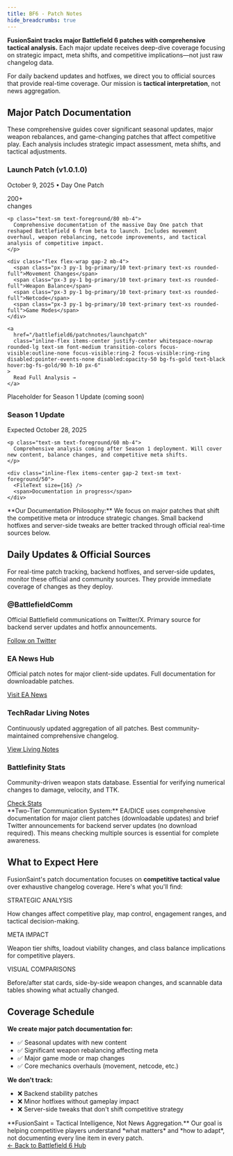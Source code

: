 ```yaml
---
title: BF6 - Patch Notes
hide_breadcrumbs: true
---
```



<div class="space-y-6 mb-8">

**FusionSaint tracks major Battlefield 6 patches with comprehensive tactical analysis.** Each major update receives deep-dive coverage focusing on strategic impact, meta shifts, and competitive implications—not just raw changelog data.

For daily backend updates and hotfixes, we direct you to official sources that provide real-time coverage. Our mission is **tactical interpretation**, not news aggregation.

</div>

<div class="my-12 border-t-2 border-primary/30"></div>

## Major Patch Documentation

<div class="space-y-6 mb-8">

These comprehensive guides cover significant seasonal updates, major weapon rebalances, and game-changing patches that affect competitive play. Each analysis includes strategic impact assessment, meta shifts, and tactical adjustments.

</div>

<div class="grid grid-cols-1 gap-6 mb-8">
  
  <div class="p-6 bg-gradient-to-br from-primary/10 via-card/50 to-card/30 rounded-lg border-2 border-primary/30 hover:border-primary/50 transition-colors">
    <div class="flex items-start justify-between mb-4">
      <div class="flex items-center gap-3">
        <div class="w-12 h-12 rounded-full bg-primary/20 flex items-center justify-center">
          <FileText size={24} className="text-primary" />
        </div>
        <div>
          <h3 class="text-xl font-bold text-foreground">Launch Patch (v1.0.1.0)</h3>
          <p class="text-sm text-foreground/60">October 9, 2025 • Day One Patch</p>
        </div>
      </div>
      <div class="text-right">
        <div class="text-3xl font-bold text-fs-gold">200+</div>
        <div class="text-xs text-foreground/60">changes</div>
      </div>
    </div>
    
    <p class="text-sm text-foreground/80 mb-4">
      Comprehensive documentation of the massive Day One patch that reshaped Battlefield 6 from beta to launch. Includes movement overhaul, weapon rebalancing, netcode improvements, and tactical analysis of competitive impact.
    </p>
    
    <div class="flex flex-wrap gap-2 mb-4">
      <span class="px-3 py-1 bg-primary/10 text-primary text-xs rounded-full">Movement Changes</span>
      <span class="px-3 py-1 bg-primary/10 text-primary text-xs rounded-full">Weapon Balance</span>
      <span class="px-3 py-1 bg-primary/10 text-primary text-xs rounded-full">Netcode</span>
      <span class="px-3 py-1 bg-primary/10 text-primary text-xs rounded-full">Game Modes</span>
    </div>
    
    <a 
      href="/battlefield6/patchnotes/launchpatch" 
      class="inline-flex items-center justify-center whitespace-nowrap rounded-lg text-sm font-medium transition-colors focus-visible:outline-none focus-visible:ring-2 focus-visible:ring-ring disabled:pointer-events-none disabled:opacity-50 bg-fs-gold text-black hover:bg-fs-gold/90 h-10 px-6"
    >
      Read Full Analysis →
    </a>
  </div>

  Placeholder for Season 1 Update (coming soon)
  <div class="p-6 bg-card/30 rounded-lg border border-border opacity-60">
    <div class="flex items-start justify-between mb-4">
      <div class="flex items-center gap-3">
        <div class="w-12 h-12 rounded-full bg-foreground/10 flex items-center justify-center">
          <FileText size={24} className="text-foreground/40" />
        </div>
        <div>
          <h3 class="text-xl font-bold text-foreground/70">Season 1 Update</h3>
          <p class="text-sm text-foreground/50">Expected October 28, 2025</p>
        </div>
      </div>
    </div>
    
    <p class="text-sm text-foreground/60 mb-4">
      Comprehensive analysis coming after Season 1 deployment. Will cover new content, balance changes, and competitive meta shifts.
    </p>
    
    <div class="inline-flex items-center gap-2 text-sm text-foreground/50">
      <FileText size={16} />
      <span>Documentation in progress</span>
    </div>
  </div>

</div>

<Callout variant="tip">
**Our Documentation Philosophy:** We focus on major patches that shift the competitive meta or introduce strategic changes. Small backend hotfixes and server-side tweaks are better tracked through official real-time sources below.
</Callout>

<div class="my-12 border-t-2 border-primary/30"></div>

## Daily Updates & Official Sources

<div class="space-y-6 mb-8">

For real-time patch tracking, backend hotfixes, and server-side updates, monitor these official and community sources. They provide immediate coverage of changes as they deploy.

</div>

<div class="grid grid-cols-1 md:grid-cols-2 gap-4 mb-8">

  <div class="p-5 bg-card/50 rounded-lg border border-border hover:border-primary/30 transition-colors">
    <div class="flex items-center gap-3 mb-3">
      <div class="w-10 h-10 rounded-full bg-primary/20 flex items-center justify-center">
        <Twitter size={20} className="text-primary" />
      </div>
      <h3 class="text-lg font-semibold text-primary">@BattlefieldComm</h3>
    </div>
    <p class="text-sm text-foreground/80 mb-3">
      Official Battlefield communications on Twitter/X. Primary source for backend server updates and hotfix announcements.
    </p>
    <a 
      href="https://twitter.com/BattlefieldComm" 
      target="_blank"
      rel="noopener noreferrer"
      class="inline-flex items-center gap-1 text-sm text-primary hover:text-primary/80"
    >
      Follow on Twitter <ExternalLink size={14} />
    </a>
  </div>

  <div class="p-5 bg-card/50 rounded-lg border border-border hover:border-primary/30 transition-colors">
    <div class="flex items-center gap-3 mb-3">
      <div class="w-10 h-10 rounded-full bg-primary/20 flex items-center justify-center">
        <Globe size={20} className="text-primary" />
      </div>
      <h3 class="text-lg font-semibold text-primary">EA News Hub</h3>
    </div>
    <p class="text-sm text-foreground/80 mb-3">
      Official patch notes for major client-side updates. Full documentation for downloadable patches.
    </p>
    <a 
      href="https://ea.com/games/battlefield/battlefield-6/news" 
      target="_blank"
      rel="noopener noreferrer"
      class="inline-flex items-center gap-1 text-sm text-primary hover:text-primary/80"
    >
      Visit EA News <ExternalLink size={14} />
    </a>
  </div>

  <div class="p-5 bg-card/50 rounded-lg border border-border hover:border-primary/30 transition-colors">
    <div class="flex items-center gap-3 mb-3">
      <div class="w-10 h-10 rounded-full bg-primary/20 flex items-center justify-center">
        <FileText size={20} className="text-primary" />
      </div>
      <h3 class="text-lg font-semibold text-primary">TechRadar Living Notes</h3>
    </div>
    <p class="text-sm text-foreground/80 mb-3">
      Continuously updated aggregation of all patches. Best community-maintained comprehensive changelog.
    </p>
    <a 
      href="https://techradar.com/gaming/battlefield-6-patch-notes" 
      target="_blank"
      rel="noopener noreferrer"
      class="inline-flex items-center gap-1 text-sm text-primary hover:text-primary/80"
    >
      View Living Notes <ExternalLink size={14} />
    </a>
  </div>

  <div class="p-5 bg-card/50 rounded-lg border border-border hover:border-primary/30 transition-colors">
    <div class="flex items-center gap-3 mb-3">
      <div class="w-10 h-10 rounded-full bg-primary/20 flex items-center justify-center">
        <Globe size={20} className="text-primary" />
      </div>
      <h3 class="text-lg font-semibold text-primary">Battlefinity Stats</h3>
    </div>
    <p class="text-sm text-foreground/80 mb-3">
      Community-driven weapon stats database. Essential for verifying numerical changes to damage, velocity, and TTK.
    </p>
    <a 
      href="https://battlefinity.gg" 
      target="_blank"
      rel="noopener noreferrer"
      class="inline-flex items-center gap-1 text-sm text-primary hover:text-primary/80"
    >
      Check Stats <ExternalLink size={14} />
    </a>
  </div>

</div>

<Callout variant="info">
**Two-Tier Communication System:** EA/DICE uses comprehensive documentation for major client patches (downloadable updates) and brief Twitter announcements for backend server updates (no download required). This means checking multiple sources is essential for complete awareness.
</Callout>

<div class="my-12 border-t-2 border-primary/30"></div>

## What to Expect Here

<div class="space-y-6 mb-8">

FusionSaint's patch documentation focuses on **competitive tactical value** over exhaustive changelog coverage. Here's what you'll find:

</div>

<div class="grid grid-cols-1 md:grid-cols-3 gap-4 mb-8">

  <div class="p-4 bg-card/50 rounded-lg border-l-4 border-primary">
    <div class="text-xs text-primary font-semibold mb-2">STRATEGIC ANALYSIS</div>
    <p class="text-sm text-foreground/80">
      How changes affect competitive play, map control, engagement ranges, and tactical decision-making.
    </p>
  </div>

  <div class="p-4 bg-card/50 rounded-lg border-l-4 border-primary">
    <div class="text-xs text-primary font-semibold mb-2">META IMPACT</div>
    <p class="text-sm text-foreground/80">
      Weapon tier shifts, loadout viability changes, and class balance implications for competitive players.
    </p>
  </div>

  <div class="p-4 bg-card/50 rounded-lg border-l-4 border-primary">
    <div class="text-xs text-primary font-semibold mb-2">VISUAL COMPARISONS</div>
    <p class="text-sm text-foreground/80">
      Before/after stat cards, side-by-side weapon changes, and scannable data tables showing what actually changed.
    </p>
  </div>

</div>

<div class="my-12 border-t-2 border-primary/30"></div>

## Coverage Schedule

<div class="space-y-4 mb-8">

**We create major patch documentation for:**
- ✅ Seasonal updates with new content
- ✅ Significant weapon rebalancing affecting meta
- ✅ Major game mode or map changes
- ✅ Core mechanics overhauls (movement, netcode, etc.)

**We don't track:**
- ❌ Backend stability patches
- ❌ Minor hotfixes without gameplay impact
- ❌ Server-side tweaks that don't shift competitive strategy

</div>

<Callout variant="success">
**FusionSaint = Tactical Intelligence, Not News Aggregation.** Our goal is helping competitive players understand *what matters* and *how to adapt*, not documenting every line item in every patch.
</Callout>

<div class="text-center mt-16 mb-8">
  <a 
    href="/battlefield6" 
    class="inline-flex items-center gap-2 px-8 py-3 text-sm font-semibold rounded-md bg-primary/20 hover:bg-primary/30 text-primary transition-colors"
  >
    ← Back to Battlefield 6 Hub
  </a>
</div>